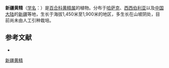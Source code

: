 {{Speciesbox
| name = 新疆黄精
| status = 
| status_system = 
| image =
| genus = Polygonatum
| species = roseum
| authority = (Ledeb.) Kunth
}}

'''新疆黄精'''（[[学名|学名]]：{{lang|la|''Polygonatum roseum''}}）是[[百合科|百合科]][[黄精属|黄精属]]的植物。分布于[[哈萨克|哈萨克]]、[[西西伯利亚|西西伯利亚]]以及[[中国大陆|中国大陆]]的[[新疆|新疆]]等地，生长于海拔1,450米至1,900米的地区，多生长在山坡阴处，目前尚未由人工引种栽培。

== 参考文献 ==
<div class="references-small">
* {{cite web| url =http://www.bioinfo.cn/db05/KmzwSpecies.php?action=view&id=5589| title =新疆黄精| work =《中国高等植物数据库全库》| publisher =中国科学院微生物研究所| author =昆明植物研究所| accessdate =2009-02-24}}{{dead link|date=2018年3月 |bot=InternetArchiveBot |fix-attempted=yes }}
</div>
{{Taxonbar|from=Q11083877}}

[[Category:黄精属|新疆黄精]]


{{植物小作品}}